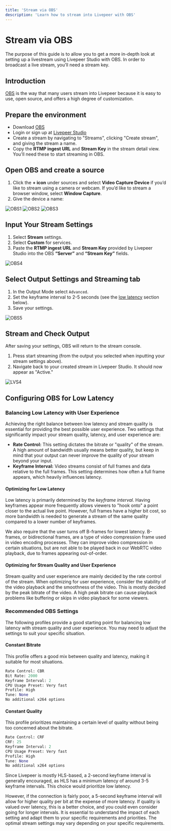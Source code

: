 ```yaml
---
title: 'Stream via OBS'
description: 'Learn how to stream into Livepeer with OBS'
---
```



# Stream via OBS

The purpose of this guide is to allow you to get a more in-depth look at setting
up a livestream using Livepeer Studio with OBS. In order to broadcast a live
stream, you’ll need a stream key.

## Introduction

[OBS](https://obsproject.com/) is the way that many users stream into Livepeer
because it is easy to use, open source, and offers a high degree of customization.

## Prepare the environment

- Download [OBS](https://obsproject.com/)
- Login or sign up at [Livepeer Studio](https://livepeer.studio)
- Create a stream by navigating to "Streams", clicking "Create stream", and giving the stream a name.
- Copy the **RTMP ingest URL** and **Stream Key** in the stream detail view. You'll need these to start streaming in OBS.

## Open OBS and create a source

1. Click the **+ icon** under sources and select **Video Capture Device** if
   you’d like to stream using a camera or webcam. If you’d like to stream a
   browser window, select **Window Capture**.
2. Give the device a name:

![OBS1](/images/obs/OBS1.png)
![OBS2](/images/obs/OBS2.png)
![OBS3](/images/obs/OBS3.png)

## Input Your Stream Settings

1. Select **Stream** settings.
2. Select **Custom** for services.
3. Paste the **RTMP ingest URL** and **Stream Key** provided by Livepeer Studio into
   the OBS **“Server”** and **“Stream Key”** fields.

![OBS4](/images/obs/OBS4.png)

## Select Output Settings and Streaming tab

1. In the Output Mode select `Advanced`.
2. Set the keyframe interval to 2-5 seconds (see the [low latency](#configuring-obs-for-low-latency) section below).
3. Save your settings.

![OBS5](/images/obs/OBS5.png)

## Stream and Check Output

After saving your settings, OBS will return to the stream console.

1. Press start streaming (from the output you selected when inputting your stream
   settings above).
2. Navigate back to your created stream in Livepeer Studio. It should now appear as "Active."

![LVS4](/images/obs/LVS4.png)

## Configuring OBS for Low Latency

### Balancing Low Latency with User Experience

Achieving the right balance between low latency and stream quality is essential for providing the best possible user experience.
Two settings that significantly impact your stream quality, latency, and user experience are:

- **Rate Control:** This setting dictates the bitrate or "quality" of the stream. A high amount of bandwidth usually means better
  quality, but keep in mind that your output can never improve the quality of your stream beyond your input.
- **Keyframe Interval:** Video streams consist of full frames and data relative to the full frames. This setting determines how often
  a full frame appears, which heavily influences latency.

#### Optimizing for Low Latency

Low latency is primarily determined by the _keyframe interval_. Having keyframes appear more frequently allows viewers to "hook
onto" a point closer to the actual live point. However, full frames have a higher bit cost, so more bandwidth is needed to
generate a stream of the same quality compared to a lower number of keyframes.

<Callout>
  We also require that the user turns off B-frames for lowest latency. B-frames,
  or bidirectional frames, are a type of video compression frame used in video
  encoding processes. They can improve video compression in certain situations,
  but are not able to be played back in our WebRTC video playback, due to frames
  appearing out-of-order.
</Callout>

#### Optimizing for Stream Quality and User Experience

Stream quality and user experience are mainly decided by the rate control of the stream. When optimizing for user experience,
consider the stability of the video playback and the smoothness of the video. This is mostly decided by the peak bitrate of
the video. A high peak bitrate can cause playback problems like buffering or skips in video playback for some viewers.

### Recommended OBS Settings

The following profiles provide a good starting point for balancing low latency with stream quality and user experience.
You may need to adjust the settings to suit your specific situation.

#### Constant Bitrate

This profile offers a good mix between quality and latency, making it suitable for most situations.

```python filename="Constant Bitrate Profile"
Rate Control: CBR
Bit Rate: 2000
Keyframe Interval: 2
CPU Usage Preset: Very fast
Profile: High
Tune: None
No additional x264 options
```

#### Constant Quality

This profile prioritizes maintaining a certain level of quality without being too concerned about the bitrate.

```python filename="Constant Quality Profile"
Rate Control: CRF
CRF: 25
Keyframe Interval: 2
CPU Usage Preset: Very fast
Profile: High
Tune: None
No additional x264 options
```

Since Livepeer is mostly HLS-based, a 2-second keyframe interval is generally encouraged, as HLS has a minimum latency of around 3-5
keyframe intervals. This choice would prioritize low latency.

However, if the connection is fairly poor, a 5-second keyframe interval will allow for higher quality per bit at the expense
of more latency. If quality is valued over latency, this is a better choice, and you could even consider going for longer
intervals. It is essential to understand the impact of each setting and adapt them to your specific requirements and priorities.
The optimal stream settings may vary depending on your specific requirements.
